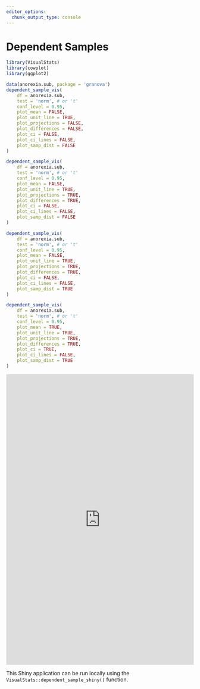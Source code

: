 ```yaml
---
editor_options: 
  chunk_output_type: console
---
```


# Dependent Samples {#sec-dependent-samples}

```r
library(VisualStats)
library(cowplot)
library(ggplot2)
```


```r
data(anorexia.sub, package = 'granova')
dependent_sample_vis(
	df = anorexia.sub,
	test = 'norm', # or 't'
	conf_level = 0.95,
	plot_mean = FALSE,
	plot_unit_line = TRUE,
	plot_projections = FALSE,
	plot_differences = FALSE,
	plot_ci = FALSE,
	plot_ci_lines = FALSE,
	plot_samp_dist = FALSE
)
```


```r
dependent_sample_vis(
	df = anorexia.sub,
	test = 'norm', # or 't'
	conf_level = 0.95,
	plot_mean = FALSE,
	plot_unit_line = TRUE,
	plot_projections = TRUE,
	plot_differences = TRUE,
	plot_ci = FALSE,
	plot_ci_lines = FALSE,
	plot_samp_dist = FALSE
)
```


```r
dependent_sample_vis(
	df = anorexia.sub,
	test = 'norm', # or 't'
	conf_level = 0.95,
	plot_mean = FALSE,
	plot_unit_line = TRUE,
	plot_projections = TRUE,
	plot_differences = TRUE,
	plot_ci = FALSE,
	plot_ci_lines = FALSE,
	plot_samp_dist = TRUE
)
```

```r
dependent_sample_vis(
	df = anorexia.sub,
	test = 'norm', # or 't'
	conf_level = 0.95,
	plot_mean = TRUE,
	plot_unit_line = TRUE,
	plot_projections = TRUE,
	plot_differences = TRUE,
	plot_ci = TRUE,
	plot_ci_lines = FALSE,
	plot_samp_dist = TRUE
)
```


```{=html}
 <iframe id="example1" src="https://r.bryer.org/shiny/dependent_sample/" style="border: none; width: 100%; height: 780px" frameborder="0"></iframe>
```




::: {.content-visible when-format="pdf"}

:::


This Shiny application can be run locally using the `VisualStats::dependent_sample_shiny()` function.
